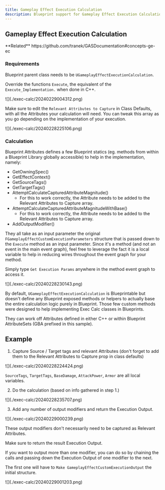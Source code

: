 ```yaml
---
title: Gameplay Effect Execution Calculation
description: Blueprint support for Gameplay Effect Execution Calculation (Exec Calc)
---
```



## Gameplay Effect Execution Calculation

<Callout type="info">
**Related** https://github.com/tranek/GASDocumentation#concepts-ge-ec
</Callout>

### Requirements

Blueprint parent class needs to be `UGameplayEffectExecutionCalculation`.

Override the functions `Execute`, the equivalent of the `Execute_Implementation.` when done in C++.

<Zoom>
![](./exec-calc/20240229004312.png)
</Zoom>

Make sure to edit the `Relevant Attributes to Capture` in Class Defaults, with all the Attributes your calculation will need. You can tweak this array as you go depending on the implementation of your execution.

<Zoom>
![](./exec-calc/20240228225106.png)
</Zoom>

### Calculation

Blueprint Attributes defines a few Blueprint statics (eg. methods from within a Blueprint Library globally accessible) to help in the implementation, namely:

- GetOwningSpec()
- GetEffectContext()
- GetSourceTags()
- GetTargetTags()
- AttemptCalculateCapturedAttributeMagnitude()
  - For this to work correctly, the Attribute needs to be added to the Relevant Attributes to Capture array.
- AttemptCalculateCapturedAttributeMagnitudeWithBase()
  - For this to work correctly, the Attribute needs to be added to the Relevant Attributes to Capture array.
- AddOutputModifier()

They all take as an input parameter the original `FGameplayEffectCustomExecutionParameters` structure that is passed down to the `Execute` method as an input parameter. Since it's a method (and not an event in the main event graph), feel free to leverage the fact it is a local variable to help in reducing wires throughout the event graph for your method.

Simply type `Get Execution Params` anywhere in the method event graph to access it.

<Zoom>
![](./exec-calc/20240228230143.png)
</Zoom>


By default, `UGameplayEffectExecutionCalculation` is Blueprintable but doesn't define any Blueprint exposed methods or helpers to actually base the entire calculation logic purely in Blueprint. Those few custom methods were designed to help implementing Exec Calc classes in Blueprints.

They can work off Attributes defined in either C++ or within Blueprint AttributeSets (GBA prefixed in this sample).

## Example

1. Capture Source / Target tags and relevant Attributes (don't forget to add them to the Relevant Attributes to Capture prop in class defaults)

<Zoom>
![](./exec-calc/20240228224424.png)
</Zoom>

`SourceTags`, `TargetTags`, `BaseDamage`, `AttackPower`, `Armor` are all local variables.

2. Do the calculation (based on info gathered in step 1.)

<Zoom>
![](./exec-calc/20240228235707.png)
</Zoom>

3. Add any number of output modifiers and return the Execution Output.

<Zoom>
![](./exec-calc/20240229000239.png)
</Zoom>

These output modifiers don't necessarily need to be captured as Relevant Attributes.

Make sure to return the result Execution Output.

If you want to output more than one modifier, you can do so by chaining the calls and passing down the Execution Output of one modifier to the next.

The first one will have to `Make GameplayEffectCustomExecutionOutput` the initial structure.

<Zoom>
![](./exec-calc/20240229001203.png)
</Zoom>